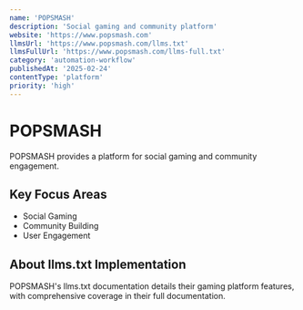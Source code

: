 ```yaml
---
name: 'POPSMASH'
description: 'Social gaming and community platform'
website: 'https://www.popsmash.com'
llmsUrl: 'https://www.popsmash.com/llms.txt'
llmsFullUrl: 'https://www.popsmash.com/llms-full.txt'
category: 'automation-workflow'
publishedAt: '2025-02-24'
contentType: 'platform'
priority: 'high'
---
```


# POPSMASH

POPSMASH provides a platform for social gaming and community engagement.

## Key Focus Areas

- Social Gaming
- Community Building
- User Engagement

## About llms.txt Implementation

POPSMASH's llms.txt documentation details their gaming platform features, with comprehensive coverage in their full documentation.
